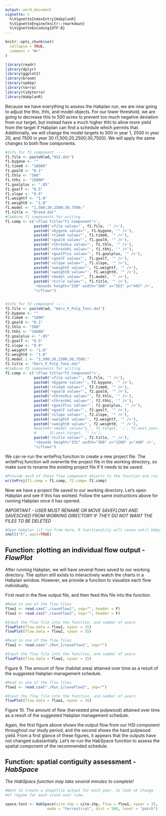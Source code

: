---
output: word_document
vignette: >
  %\VignetteIndexEntry{HabplanR}
  %\VignetteEngine{knitr::rmarkdown}
  %\VignetteEncoding{UTF-8}
---

```{r, include = FALSE}
knitr::opts_chunk$set(
  collapse = TRUE,
  comment = "#>"
)
```


```{r, include = FALSE, echo = F}

library(readr)
library(dplyr)
library(ggplot2)
library(broom)
library(spdep)
library(terra)
library(tidyterra)
library(HabplanR)

```


Because we have everything to assess the Habplan run, we are now going to adjust the thlo, thhi, and model objects. For our lower threshold, we are going to decrease this to 500 acres to prevent too much negative deviation from our target, but instead have a much higher thhi to allow more yield from the target if Habplan can find a schedule which permits that. Additionally, we will change the model targets to 500 in year 1, 2500 in year 20, and 7500 in year 30 (1,500;20,2500;30,7500). We will apply the same changes to both flow components. 

```{r flow.comp.2, warning = FALSE, eval = F}

#Info for f1 component ----
f1.file <- paste0(wd,"HSI.dat")
f1.bygone <- ""
f1.time0 <- "10000"
f1.goal0 <- "0.1"
f1.thlo <- "500"
f1.thhi <- "10000"
f1.goalplus <- ".05"
f1.goalf <- "0.5"
f1.slope <- "0.0"
f1.weightf <- "1.0"
f1.weight0 <- "1.0"
f1.model <- "1,500;20,2500;30,7500;"
f1.title <- "Breed.dat"
#Combine f1 components for writing
f1.comp <- c('<flow title="F1 Component">',
             paste0('<file value="', f1.file, '" />'),
             paste0('<bygone value="', f1.bygone, '" />'),
             paste0('<time0 value="', f1.time0, '" />'),
             paste0('<goal0 value="', f1.goal0, '" />'),
             paste0('<threshLo value="', f1.thlo, '" />'),
             paste0('<threshHi value="', f1.thhi, '" />'),
             paste0('<goalPlus value="', f1.goalplus, '" />'),
             paste0('<goalF value="', f1.goalf, '" />'),
             paste0('<slope value="', f1.slope, '" />'),
             paste0('<weightF value="', f1.weightf, '" />'),
             paste0('<weight0 value="', f1.weight0, '" />'),
             paste0('<model value="', f1.model, '" />'),
             paste0('<title value="', f1.title, '" />'),
             '<bounds height="330" width="366" x="553" y="443" />',
             "</flow>")


#Info for f2 component ----
f2.file <- paste0(wd, "Harv_P_Pulp_Tons.dat")
f2.bygone <- ""
f2.time0 <- "1000"
f2.goal0 <- "0.1"
f2.thlo <- "500"
f2.thhi <- "10000"
f2.goalplus <- ".05"
f2.goalf <- "0.5"
f2.slope <- "0.0"
f2.weightf <- "1.0"
f2.weight0 <- "1.0"
f2.model.1 <- "1,500;20,2500;30,7500;"
f2.title <- "Harv_P_Pulp_Tons.dat"
#Combine f2 components for writing
f2.comp <- c('<flow title="F2 Component">',
             paste0('<file value="', f2.file, '" />'),
             paste0('<bygone value="', f2.bygone, '" />'),
             paste0('<time0 value="', f2.time0, '" />'),
             paste0('<goal0 value="', f2.goal0, '" />'),
             paste0('<threshLo value="', f2.thlo, '" />'),
             paste0('<threshHi value="', f2.thhi, '" />'),
             paste0('<goalPlus value="', f2.goalplus, '" />'),
             paste0('<goalF value="', f2.goalf, '" />'),
             paste0('<slope value="', f2.slope, '" />'),
             paste0('<weightF value="', f2.weightf, '" />'),
             paste0('<weight0 value="', f2.weight0, '" />'),
             #paste0('<model value="1,', f2.target, ';', f2.next.year, ',',
             #      f2.next.target, '" />'),
             paste0('<title value="', f2.title, '" />'),
             '<bounds height="331" width="368" x="1260" y="440" />',
             "</flow>")

```

We can re-run the writeProj function to create a new project file. The writeProj function will overwrite the project file in the working directory, so make sure to rename the existing project file if it needs to be saved.

```{r write.proj.2, warning = FALSE, echo = T, eval = F}

#Provide each of these flow component objects to the function and run
writeProj(f1.comp = f1.comp, f2.comp= f2.comp)

```

Now we have a project file saved to our working directory. Let's open Habplan and see if this has worked. Follow the same instructions above for running Habplan once it has opened.

_IMPORTANT - USER MUST RENAME OR MOVE SAVEFLOW1 AND SAVESCHED FROM WORKING DIRECTORY IF THEY DO NOT WANT THE FILES TO BE DELETED_

```{r run.habplan.2, warning = FALSE, echo = T, eval = F}

#Open Habplan (if run from here, R functionality will cease until Habplan is closed)
shell("h", wait=TRUE) 

```

## Function: plotting an individual flow output - _FlowPlot_

After running Habplan, we will have several flows saved to our working directory. The option still exists to interactively watch  the charts in a Habplan window. However, we provide a function to  visualize each flow individually. 

First read in the flow output file, and then feed this file into the function.

```{r flow.plot.1, warning = FALSE, echo = T, eval = F}
#Read in one of the flow files
flow1 <- read.csv("./saveFlow1", sep="", header = F)
flow2 <- read.csv("./saveFlow2", sep="", header = F)

#Input the flow file into the function, and number of years
flowPlot(flow.data = flow1, nyear = 35)
flowPlot(flow.data = flow2, nyear = 35)

```

```{r flow.plot.t1, warning = FALSE, echo = F, eval = T}

#Read in one of the flow files
flow1 <- read.csv("./Run_2/saveFlow1", sep="")

#Input the flow file into the function, and number of years
flowPlot(flow.data = flow1, nyear = 35)

```

Figure 9. The amount of flow (habitat area) attained over time as a result of the suggested Habplan management schedule.

```{r flow.plot.t2, warning = FALSE, echo = F, eval = T}

#Read in one of the flow files
flow1 <- read.csv("./Run_2/saveFlow2", sep="")

#Input the flow file into the function, and number of years
flowPlot(flow.data = flow1, nyear = 35)

```

Figure 10. The amount of flow (harvested pine pulpwood) attained over time as a result of the suggested Habplan management schedule.

Again, the first figure above shows the output flow from our HSI component throughout our study period, and the second shows the hard pulpwood yield. From a first glance of these figures, it appears that the outputs have not changed substantially. Let's re-run the HabSpace function to assess the spatial component of the recommended schedule.

## Function: spatial contiguity assessment - _HabSpace_

_The HabSpace function may take several minutes to complete!_ 

```{r hab.space, warning = FALSE, echo = T, eval = F}

#Want to create a shapefile output for each year, to look at change
#of regime for each stand over time.

space.test <- HabSpace(site.shp = site.shp, flow = flow1, nyear = 35,
                   mode = "terrestrial", dist = 500, level = "patch")

```
